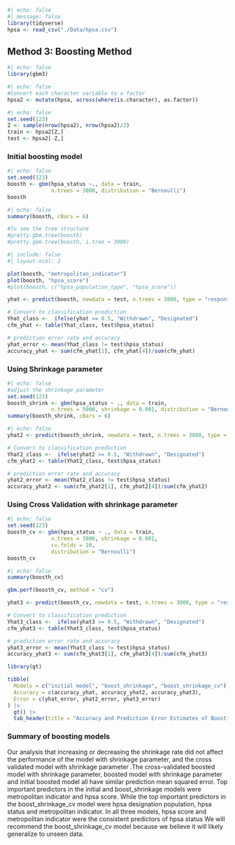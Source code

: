 ```r
#| echo: false
#| message: false
library(tidyverse)
hpsa <- read_csv("./Data/hpsa.csv")
```

## Method 3: Boosting Method

```r
#| echo: false
library(gbm3)
```

```r
#| echo: false
#Convert each character variable to a factor
hpsa2 <- mutate(hpsa, across(where(is.character), as.factor))
```

```r
#| echo: false
set.seed(123)
Z <- sample(nrow(hpsa2), nrow(hpsa2)/2)
train <- hpsa2[Z,]
test <- hpsa2[-Z,]
```

### Initial boosting model

```r
#| echo: false
set.seed(123)
boosth <- gbm(hpsa_status ~., data = train, 
              n.trees = 3000, distribution = "Bernoulli")
boosth
```

```r
#| echo: false
summary(boosth, cBars = 6)
```

```r
#To see the tree structure
#pretty.gbm.tree(boosth)
#pretty.gbm.tree(boosth, i.tree = 3000)
```

```r
#| include: false
#| layout-ncol: 2

plot(boosth, "metropolitan_indicator")
plot(boosth, "hpsa_score")
#plot(boosth, c("hpsa_population_type", "hpsa_score"))
```

```r
yhat <- predict(boosth, newdata = test, n.trees = 3000, type = "response")

# Convert to classification prediction
Yhat_class <-  ifelse(yhat >= 0.5, "Withdrawn", "Designated")
cfm_yhat <- table(Yhat_class, test$hpsa_status)

# prediction error rate and accuracy
yhat_error <- mean(Yhat_class != test$hpsa_status)
accuracy_yhat <- sum(cfm_yhat[1], cfm_yhat[4])/sum(cfm_yhat)
```

### Using Shrinkage parameter

```r
#| echo: false
#adjust the shrinkage parameter
set.seed(123)
boosth_shrink <- gbm(hpsa_status ~ ., data = train, 
              n.trees = 5000, shrinkage = 0.001, distribution = "Bernoulli")
summary(boosth_shrink, cBars = 6)
```

```r
#| echo: false
yhat2 <- predict(boosth_shrink, newdata = test, n.trees = 3000, type = "response")

# Convert to classification prediction
Yhat2_class <-  ifelse(yhat2 >= 0.5, "Withdrawn", "Designated")
cfm_yhat2 <- table(Yhat2_class, test$hpsa_status)

# prediction error rate and accuracy
yhat2_error <- mean(Yhat2_class != test$hpsa_status)
accuracy_yhat2 <- sum(cfm_yhat2[1], cfm_yhat2[4])/sum(cfm_yhat2)
```

### Using Cross Validation with shrinkage parameter

```r
#| echo: false
set.seed(123)
boosth_cv <- gbm(hpsa_status ~ ., data = train, 
              n.trees = 3000, shrinkage = 0.001, 
              cv.folds = 10, 
              distribution = "Bernoulli")
boosth_cv
```

```r
#| echo: false
summary(boosth_cv)
```

```r
gbm.perf(boosth_cv, method = "cv")
```

```r
yhat3 <- predict(boosth_cv, newdata = test, n.trees = 3000, type = "response")

# Convert to classification prediction
Yhat3_class <-  ifelse(yhat3 >= 0.5, "Withdrawn", "Designated")
cfm_yhat3 <- table(Yhat3_class, test$hpsa_status)

# prediction error rate and accuracy
yhat3_error <- mean(Yhat3_class != test$hpsa_status)
accuracy_yhat3 <- sum(cfm_yhat3[1], cfm_yhat3[4])/sum(cfm_yhat3)
```

```r
library(gt)

tibble(
  Models = c("initial model", "boost_shrinkage", "boost_shrinkage_cv"),
  Accuracy = c(accuracy_yhat, accuracy_yhat2, accuracy_yhat3),
  Error = c(yhat_error, yhat2_error, yhat3_error)
) |>
  gt() |>
  tab_header(title = "Accuracy and Prediction Error Estimates of Boosting models")
```

### Summary of boosting models

Our analysis that increasing or decreasing the shrinkage rate did not affect the performance of the model with shrinkage parameter, and the cross validated model with shrinkage parameter .The cross-validated boosted model with shrinkage parameter, boosted model with shrinkage parameter and initial boosted model all have similar prediction mean squared error.
Top important predictors in the initial and boost_shrinkage models were metropolitan indicator and hpsa score.
While the top important predictors in the boost_shrinkage_cv model were hpsa designation population, hpsa status and metropolitan indicator.
In all three models, hpsa score and metropolitan indicator were the consistent predictors of hpsa status We will recommend the boost_shrinkage_cv model because we believe it will likely generalize to unseen data.
